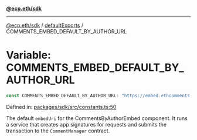 [**@ecp.eth/sdk**](../../index.mdx)

***

[@ecp.eth/sdk](/sdk-reference/index.mdx) / [defaultExports](/sdk-reference/defaultExports/index.mdx) / COMMENTS\_EMBED\_DEFAULT\_BY\_AUTHOR\_URL

# Variable: COMMENTS\_EMBED\_DEFAULT\_BY\_AUTHOR\_URL

```ts
const COMMENTS_EMBED_DEFAULT_BY_AUTHOR_URL: "https://embed.ethcomments.xyz/by-author" = "https://embed.ethcomments.xyz/by-author";
```

Defined in: [packages/sdk/src/constants.ts:50](https://github.com/ecp-eth/comments-monorepo/blob/main/packages/sdk/src/constants.ts#L50)

The default `embedUri` for the CommentsByAuthorEmbed component.
It runs a service that creates app signatures for requests and
submits the transaction to the `CommentManager` contract.
